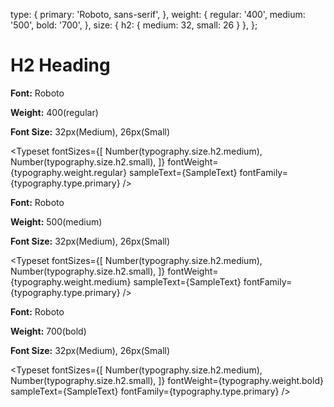  
<Meta title="Typography/H2 Heading" />
 
  type: {
    primary: 'Roboto, sans-serif',
  },
  weight: {
    regular: '400',
    medium: '500',
    bold: '700',
  },
  size: {
    h2: {
      medium: 32,
      small: 26
    }
  },
};
 

# H2 Heading

**Font:** Roboto

**Weight:** 400(regular)

**Font Size:** 32px(Medium), 26px(Small)

<Typeset
  fontSizes={[
    Number(typography.size.h2.medium),
    Number(typography.size.h2.small),
  ]}
  fontWeight={typography.weight.regular}
  sampleText={SampleText}
  fontFamily={typography.type.primary}
/>

**Font:** Roboto

**Weight:** 500(medium)

**Font Size:** 32px(Medium), 26px(Small)

<Typeset
  fontSizes={[
    Number(typography.size.h2.medium),
    Number(typography.size.h2.small),
  ]}
  fontWeight={typography.weight.medium}
  sampleText={SampleText}
  fontFamily={typography.type.primary}
/>

**Font:** Roboto

**Weight:** 700(bold)

**Font Size:** 32px(Medium), 26px(Small)

<Typeset
  fontSizes={[
    Number(typography.size.h2.medium),
    Number(typography.size.h2.small),
  ]}
  fontWeight={typography.weight.bold}
  sampleText={SampleText}
  fontFamily={typography.type.primary}
/>